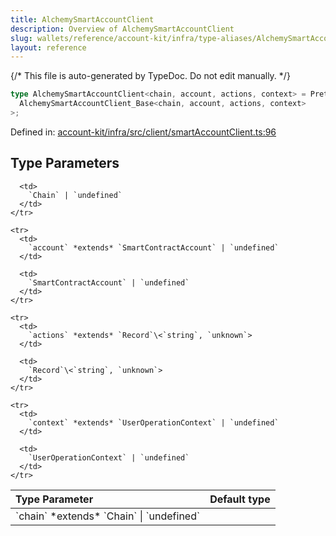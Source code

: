 ```yaml
---
title: AlchemySmartAccountClient
description: Overview of AlchemySmartAccountClient
slug: wallets/reference/account-kit/infra/type-aliases/AlchemySmartAccountClient
layout: reference
---
```


{/* This file is auto-generated by TypeDoc. Do not edit manually. */}

```ts
type AlchemySmartAccountClient<chain, account, actions, context> = Prettify<
  AlchemySmartAccountClient_Base<chain, account, actions, context>
>;
```

Defined in: [account-kit/infra/src/client/smartAccountClient.ts:96](https://github.com/alchemyplatform/aa-sdk/blob/0cc60e9f694c242d91befdaa2f26cdec3ee389c5/account-kit/infra/src/client/smartAccountClient.ts#L96)

## Type Parameters

<table>
  <thead>
    <tr>
      <th align="left">Type Parameter</th>
      <th align="left">Default type</th>
    </tr>
  </thead>

  <tbody>
    <tr>
      <td>
        `chain` *extends* `Chain` | `undefined`
      </td>

      <td>
        `Chain` | `undefined`
      </td>
    </tr>

    <tr>
      <td>
        `account` *extends* `SmartContractAccount` | `undefined`
      </td>

      <td>
        `SmartContractAccount` | `undefined`
      </td>
    </tr>

    <tr>
      <td>
        `actions` *extends* `Record`\<`string`, `unknown`>
      </td>

      <td>
        `Record`\<`string`, `unknown`>
      </td>
    </tr>

    <tr>
      <td>
        `context` *extends* `UserOperationContext` | `undefined`
      </td>

      <td>
        `UserOperationContext` | `undefined`
      </td>
    </tr>

  </tbody>
</table>

